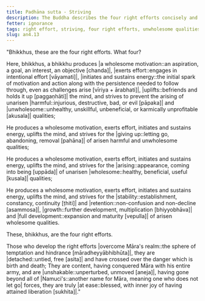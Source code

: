 ```yaml
---
title: Padhāna sutta - Striving
description: The Buddha describes the four right efforts concisely and precisely.
fetter: ignorance
tags: right effort, striving, four right efforts, unwholesome qualities, wholesome qualities, Māra, an, an4
slug: an4.13
---
```


"Bhikkhus, these are the four right efforts. What four?

Here, bhikkhus, a bhikkhu produces \|a wholesome motivation::an aspiration, a goal, an interest, an objective [chanda]|, \|exerts effort::engages in intentional effort [vāyamati]|, \|initiates and sustains energy::the initial spark of motivation and action along with the persistence needed to follow through, even as challenges arise [vīriya + ārabhati]|, |uplifts::befriends and holds it up [paggaṇhāti]| the mind, and strives to prevent the arising of unarisen |harmful::injurious, destructive, bad, or evil [pāpaka]| and |unwholesome::unhealthy, unskillful, unbeneficial, or karmically unprofitable [akusala]| qualities;

He produces a wholesome motivation, exerts effort, initiates and sustains energy, uplifts the mind, and strives for the \|giving up::letting go, abandoning, removal [pahāna]| of arisen harmful and unwholesome qualities;

He produces a wholesome motivation, exerts effort, initiates and sustains energy, uplifts the mind, and strives for the |arising::appearance, coming into being [uppāda]| of unarisen |wholesome::healthy, beneficial, useful [kusala]| qualities;

He produces a wholesome motivation, exerts effort, initiates and sustains energy, uplifts the mind, and strives for the |stability::establishment, constancy, continuity [ṭhiti]| and |retention::non-confusion and non-decline [asammosa]|, |growth::further development, multiplication [bhiyyobhāva]| and \|full development::expansion and maturity [vepulla]| of arisen wholesome qualities.

These, bhikkhus, are the four right efforts.

Those who develop the right efforts \|overcome Māra's realm::the sphere of temptation and hindrance [māradheyyābhibhūta]|,
they are |detached::untied, free [asita]| and have crossed over the danger which is birth and death;
They are content, having conquered Māra with his entire army, and are |unshakable::unperturbed, unmoved [aneja]|,
having gone beyond all of \|Namuci's::another name for Māra, meaning one who does not let go| forces, they are truly \|at ease::blessed, with inner joy of having attained liberation [sukhita]|."